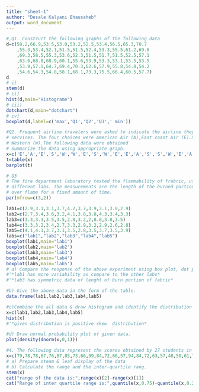---
title: "sheet-1"
author: "Desale Kalyani Bhausaheb"
output: word_document
---

```{r}
#,Q1. Construct the following graphs of the following data
d=c(58.2,66.9,53.5,53.0,53.2,52.5,53.4,56.5,65.3,70.7
    ,55.3,53.4,52.1,51.5,51.5,52.4,53.3,55.5,61.2,69.6
    ,69.3,58.5,55.3,53.6,52.3,51.5,51.7,51.5,52.5,57.1
    ,63.6,68.8,68.9,60.1,55.6,53.9,53.3,53.1,53.5,53.5
    ,53.9,57.1,64.7,69.4,70.3,62.6,57.9,55.8,54.8,54.2
    ,54.6,54.3,54.8,58.1,68.1,73.3,75.5,66.4,60.5,57.7)
d
# i)
stem(d)
# ii)
hist(d,main="Histograme")
# iii)
dotchart(d,main="dotchart")
# iv)
boxplot(d,label=c('max','Q1','Q2','Q3',' min'))
```
```{r}
#Q2. Frequent airline travelers were asked to indicate the airline they believe offered the best overall 
# services. The four choices were American Air (A),East coast Air (E).Sum coast (C) and Great 
# Western (W).The following data were obtained
# Summarize the data using appropriate graph.
x=c('E','A','E','S','W','W','E','S','W','E','E','A','S','S','W','E','A','W','W','S','E','E','A','E','E','S','W','A','S','E','A','W','A','A','W','E','S','W')
t=table(x)
barplot(t)
```
```{r}
# Q3
# The fire department laboratory tested the flammability of frabric, using the same methods in five 
# different labs. The measurements are the length of the burned portion of a piece of fabric held 
# over flame for a fixed amount of time.
par(mfrow=c(3,2))

lab1=c(2.9,3.1,3.1,3.7,4.2,3.7,3.9,3.1,3.0,2.9)
lab2=c(2.7,3.4,3.6,3.2,4.1,3.8,3.8,4.3,3.4,3.3)
lab3=c(3.3,3.3,3.5,3.5,2.8,3.2,2,8.0,3.8,3.5)
lab4=c(3.3,3.2,3.4,2.7,3.3,2.9,3.2,2.9,2.6,2.8)
lab5=c(4.1,4.1,3.7,3.1,3.5,2.8,3.5,3.7,3.5,3.9)
labs=c("lab1","lab2","lab3","lab4","lab5")
boxplot(lab1,main="lab1")
boxplot(lab2,main='lab2')
boxplot(lab3,main='lab3')
boxplot(lab4,main='lab4')
boxplot(lab5,main='lab5')
# a) Compare the response of the above experiment using box plot, dot plot and interval plot
#'*lab1 has more variability as compare to the other labs*
#'*lab3 has symmetric data of lenght of burn portion of fabric*

#b) Give the above data in the form of the table.
data.frame(lab1,lab2,lab3,lab4,lab5)

#c)Combine the all data & draw histogram and identify the distribution of given data.
x=c(lab1,lab2,lab3,lab4,lab5)
hist(x)
#'*given distribution is positive skew  distribution*

#d) Draw normal probability plot of given data.
plot(density(dnorm(x,0,1)))
```
```{r}
#4. The following data represent the scores obtained by 27 students in a midterm test
x=c(79,78,78,67,76,87,85,73,66,99,84,72,66,57,94,84,72,63,57,48,50,61,71,82,93,100,89)
# a) Prepare steam & leaf display of the data
# b) Calculate the range and the inter-quartile rang.
stem(x)
cat("range of the data is:",range(x)[2]-range(x)[1])
cat("Range of inter quartile range is:",quantile(x,0.75)-quantile(x,0.25))
```

